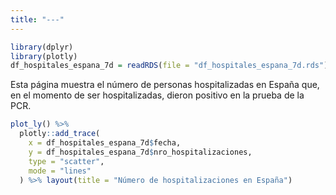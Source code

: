 ```yaml
---
title: "---"
---
```


```r
library(dplyr)
library(plotly)
df_hospitales_espana_7d = readRDS(file = "df_hospitales_espana_7d.rds")
```

Esta página muestra el número de personas hospitalizadas en España que, en el momento de ser hospitalizadas, dieron positivo en la prueba de la PCR.

```r
plot_ly() %>%
  plotly::add_trace(
    x = df_hospitales_espana_7d$fecha,
    y = df_hospitales_espana_7d$nro_hospitalizaciones,
    type = "scatter",
    mode = "lines"
  ) %>% layout(title = "Número de hospitalizaciones en España")
```


